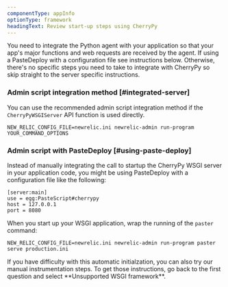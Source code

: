 ```yaml
---
componentType: appInfo
optionType: framework
headingText: Review start-up steps using CherryPy
---
```


You need to integrate the Python agent with your application so that your app's major functions and web requests are received by the agent. If using a PasteDeploy with a configuration file see instructions below. Otherwise, there's no specific steps you need to take to integrate with CherryPy so skip straight to the server specific instructions.


### Admin script integration method [#integrated-server]

You can use the recommended admin script integration method if the `CherryPyWSGIServer` API function is used directly. 

```
NEW_RELIC_CONFIG_FILE=newrelic.ini newrelic-admin run-program YOUR_COMMAND_OPTIONS
```

### Admin script with PasteDeploy [#using-paste-deploy]

Instead of manually integrating the call to startup the CherryPy WSGI server in your application code, you might be using PasteDeploy with a configuration file like the following:

```
[server:main]
use = egg:PasteScript#cherrypy
host = 127.0.0.1
port = 8080
```

When you start up your WSGI application, wrap the running of the `paster` command:

```
NEW_RELIC_CONFIG_FILE=newrelic.ini newrelic-admin run-program paster serve production.ini
```

<Callout variant="tip">
  If you have difficulty with this automatic initialzation, you can also try our manual instrumentation steps. To get those instructions, go back to the first question and select **Unsupported WSGI framework**.
</Callout>
